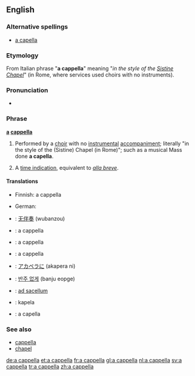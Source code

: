 ==English==

===Alternative spellings===
*[[a capella]]

===Etymology===
From Italian phrase "'''a cappella'''" meaning "''in the style of the [[Sistine Chapel]]''" (in Rome, where services used choirs with no instruments).

===Pronunciation===
*{{audio|En-us-a_cappella.ogg|Audio (US)}}

===Phrase===
'''[[a]] [[cappella]]'''

# {{music}} Performed by a [[choir]] with no [[instrumental]] [[accompaniment]]; literally "in the style of the (Sistine) Chapel (in Rome)"; such as a musical Mass done '''a capella'''.
# {{music}} A [[time indication]], equivalent to ''[[alla breve]]''.

====Translations====
{{trans-top|performed by a choir with no instrumental accompaniment}}
*Finnish: a cappella
{{trans-mid}}
*German: {{t+|de|a cappella}}
{{trans-bottom}}

{{trans-top|a time indication, equivalent to alla breve}}
{{trans-mid}}
{{trans-bottom}}

{{checktrans-top}}
*{{ttbc|Chinese}}: [[无伴奏]] (wubanzou)
*{{ttbc|Dutch}}: a cappella
*{{ttbc|French}}: a cappella
*{{ttbc|Italian}}: a cappella
{{checktrans-mid}}
*{{ttbc|Japanese}}: [[アカペラに]] (akapera ni)
*{{ttbc|Korean}}: [[반주 없게]] (banju eopge)
*{{ttbc|Latin}}: [[ad sacellum]]
*{{ttbc|Lithuanian}}: kapela
*{{ttbc|Spanish}}: a capella
{{checktrans-bottom}}

===See also===
*[[cappella]]
*[[chapel]]

[[de:a cappella]]
[[et:a cappella]]
[[fr:a cappella]]
[[gl:a cappella]]
[[nl:a cappella]]
[[sv:a cappella]]
[[tr:a cappella]]
[[zh:a cappella]]